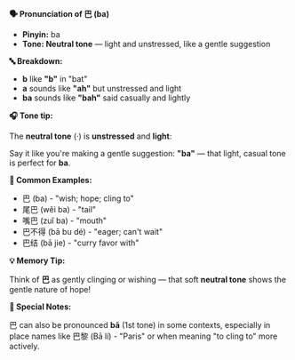 **🗣️ Pronunciation of 巴 (ba)**

- **Pinyin:** ba
- **Tone: Neutral tone** — light and unstressed, like a gentle suggestion

**🔤 Breakdown:**

- **b** like **"b"** in "bat"
- **a** sounds like **"ah"** but unstressed and light
- **ba** sounds like **"bah"** said casually and lightly

**🎧 Tone tip:**

The **neutral tone** (·) is **unstressed** and **light**:

Say it like you're making a gentle suggestion: **"ba"** — that light, casual tone is perfect for
**ba**.

**📝 Common Examples:**

- 巴 (ba) - "wish; hope; cling to"
- 尾巴 (wěi ba) - "tail"
- 嘴巴 (zuǐ ba) - "mouth"
- 巴不得 (bā bu dé) - "eager; can't wait"
- 巴结 (bā jie) - "curry favor with"

**💡 Memory Tip:**

Think of **巴** as gently clinging or wishing — that soft **neutral tone** shows the gentle nature
of hope!

**📍 Special Notes:**

巴 can also be pronounced **bā** (1st tone) in some contexts, especially in place names
like 巴黎 (Bā lí) - "Paris" or when meaning "to cling to" more actively.

